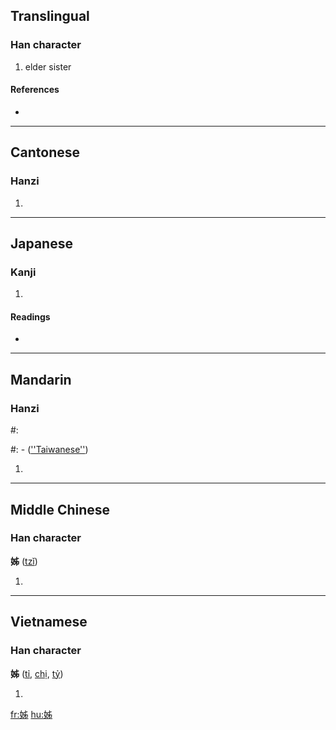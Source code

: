 {{also|姉|姐}}
==Translingual==

===Han character===
{{Han char|rn=38|rad=女|as=05|sn=8|four=4042<sub>7</sub>|canj=女中X竹 (VLXH)}}

# elder sister

====References====
* {{Han ref|kx=0258.150|dkj=06164|dj=0523.200|hdz=21032.090|uh=59CA|ud=22986|bh=A96E|bd=43374}}

----

==Cantonese==

===Hanzi===
{{yue-hanzi|jyut=|y=ji2}}

# {{defn|Cantonese}}

----

==Japanese==

===Kanji===
{{ja-kanji|grade=|rs=女05}}

# {{defn|Japanese}}

====Readings====
* {{ja-readings|on=[[し]] (shi)|kun=[[あね]] (ane), [[はは]] (haha)}}

----

==Mandarin==

===Hanzi===
#: {{cmn-hanzi|pin=[[zǐ]] ([[zi3]])|wg=tzu<sup>3</sup>)}}
#: {{cmn-hanzi|pin=[[jiě]] ([[jie3]])|wg=chie<sup>3</sup>)}} - ([[''Taiwanese'']])

# {{defn|Mandarin}}

----

==Middle Chinese==

===Han character===
'''姊''' ([[tzǐ]])

# {{defn|Middle Chinese}}

----

==Vietnamese==

===Han character===
'''姊''' ([[tỉ]], [[chị]], [[tỷ]])

# {{defn|Vietnamese}}

[[fr:姊]]
[[hu:姊]]